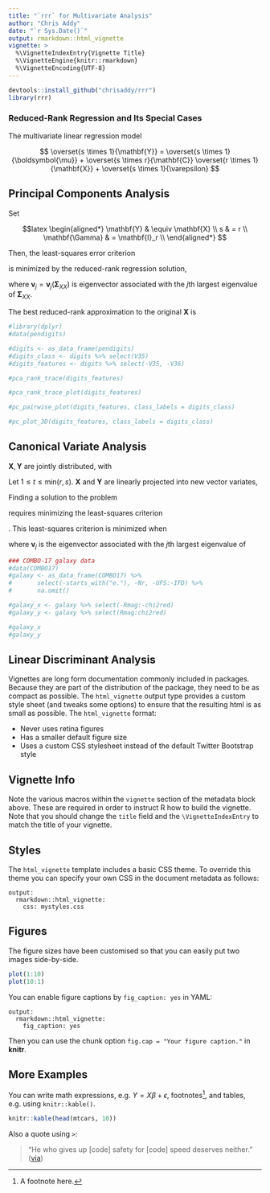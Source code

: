```yaml
---
title: "`rrr` for Multivariate Analysis"
author: "Chris Addy"
date: "`r Sys.Date()`"
output: rmarkdown::html_vignette
vignette: >
  %\VignetteIndexEntry{Vignette Title}
  %\VignetteEngine{knitr::rmarkdown}
  %\VignetteEncoding{UTF-8}
---
```

```r
devtools::install_github("chrisaddy/rrr")
library(rrr)
```

### Reduced-Rank Regression and Its Special Cases

The multivariate linear regression model

$$
\overset{s \times 1}{\mathbf{Y}} = \overset{s \times 1}{\boldsymbol{\mu}} + \overset{s \times r}{\mathbf{C}} \overset{r \times 1}{\mathbf{X}} + \overset{s \times 1}{\varepsilon}
$$

## Principal Components Analysis

Set

$$latex
\begin{aligned*}
	\mathbf{Y} & \equiv \mathbf{X} \\
	s & = r \\
	\mathbf{\Gamma} & = \mathbf{I}_r \\
\end{aligned*}
$$
	
Then, the least-squares error criterion

\begin{equation}
	\begin{aligned}
	\mathrm{E}\left[\left(\mathbf{X} - \boldsymbol{\mu} - \mathbf{A}\mathbf{B}\mathbf{X}\right)^\tau\left(\mathbf{X} - \boldsymbol{\mu} - \mathbf{A}\mathbf{B}\mathbf{X}\right)\right]
	\end{aligned}
\end{equation}

is minimized by the reduced-rank regression solution,

\begin{equation}
	\begin{aligned}
		\mathbf{A}^{\left(t\right)} & = \left(\mathbf{v}_1, \dots, \mathbf{v}_t\right) \\
		\mathbf{B}^{\left(t\right)} & = \mathbf{A}^{\left(t\right) \tau} \\
		\boldsymbol{\mu}^{\left(t\right)} & = \left(\mathbf{I}_r - \mathbf{A}^{\left(t\right)}\mathbf{B}^{\left(t\right)}\right)\boldsymbol{\mu}_X \\
	\end{aligned}
\end{equation}

where $\mathbf{v}_j = \mathbf{v}_j \left(\mathbf{\Sigma}_{XX}\right)$ is eigenvector associated with the $j$th largest eigenvalue of  $\mathbf{\Sigma}_{XX}.$

The best reduced-rank approximation to the original $\mathbf{X}$ is

\begin{equation}
	\begin{aligned}
		\hat{\mathbf{X}}^{\left(t\right)} & =
		\boldsymbol{\mu}^{\left(t\right)} + \mathbf{A}^{\left(t\right)}\mathbf{B}^{\left(t\right)} \mathbf{X}
	\end{aligned}
\end{equation}

```r
#library(dplyr)
#data(pendigits)

#digits <- as_data_frame(pendigits)
#digits_class <- digits %>% select(V35)
#digits_features <- digits %>% select(-V35, -V36)

#pca_rank_trace(digits_features)

#pca_rank_trace_plot(digits_features)

#pc_pairwise_plot(digits_features, class_labels = digits_class)

#pc_plot_3D(digits_features, class_labels = digits_class)
```

## Canonical Variate Analysis

$\mathbf{X}, \mathbf{Y}$ are jointly distributed, with

\begin{equation}
	\begin{aligned}
		\mathrm{E}\left\{
		\begin{pmatrix}
			\mathbf{X} \\
			\mathbf{Y} \\
		\end{pmatrix}
		\right\} =
		\begin{pmatrix}
			\boldsymbol{\mu}_X \\
			\boldsymbol{\mu}_Y \\
		\end{pmatrix}, \quad
		\mathrm{cov}\left\{
		\begin{pmatrix}
			\mathbf{X} \\
			\mathbf{Y} \\
		\end{pmatrix}\right\} =
		\begin{pmatrix}
			\mathbf{\Sigma}_{XX} & \mathbf{\Sigma}_{XY} \\
			\mathbf{\Sigma}_{YX} & \mathbf{\Sigma}_{YY} \\
		\end{pmatrix}
	\end{aligned}
\end{equation}

Let $1 \leq t \leq \mathrm{min}\left(r, s\right)$. $\mathbf{X}$ and $\mathbf{Y}$ are linearly projected into new vector variates,

\begin{equation}
	\begin{aligned}
		\boldsymbol{\xi}_{t \times 1} = \mathbf{G}_{t \times r} \mathbf{X}_{r \times 1}, \quad \boldsymbol{\omega}_{t \times 1} = \mathbf{H}_{t \times s} \mathbf{X}_{s \times 1}
		\end{aligned}
		\end{equation}

Finding a solution to the problem

\begin{equation}
	\begin{aligned}
		\boldsymbol{\xi} \approx \boldsymbol{\nu} + \boldsymbol{\omega}
	\end{aligned}
\end{equation}

requires minimizing the least-squares criterion

\begin{equation}
	\begin{aligned}
		\mathrm{E}\left[\left(\mathbf{H}\mathbf{Y} - \boldsymbol{\nu} - \mathbf{G}\mathbf{X}\right)\left(\mathbf{H}\mathbf{Y} - \boldsymbol{\nu} - \mathbf{G}\mathbf{X}\right)^\tau\right]
	\end{aligned},

where we assume $\mathrm{cov}\left(\boldsymbol{\omega}\right) = \mathbf{I}_t$.
\end{equation}. This least-squares criterion is minimized when

\begin{equation}
	\begin{aligned}
		\boldsymbol{\nu}^{\left(t\right)} & = \mathbf{H}^{\left(t\right)} \boldsymbol{\mu}_Y - \mathbf{G}^{\left(t\right)}\boldsymbol{\mu}_Y \\
		\mathbf{G}^{\left(t\right)} & =
		\begin{pmatrix}
			\mathbf{v}_1^\tau \\
			\vdots \\
			\mathbf{v}_t^\tau \\
		\end{pmatrix}
		\mathbf{\Sigma}_{YY}^{-1/2} \mathbf{\Sigma}_{YX}\mathbf{\Sigma}_{XX}^{-1} \\
		\mathbf{H}^{\left(t\right)} & =
		\begin{pmatrix}
			\mathbf{v}_1^\tau \\
			\vdots \\
			\mathbf{v}_t^\tau \\
		\end{pmatrix}
		\mathbf{\Sigma}_{YY}^{-1/2} \\
	\end{aligned}
\end{equation}

where $\mathbf{v}_j$ is the eigenvector associated with the $j$th largest eigenvalue of

\begin{equation}
	\begin{aligned}
		\mathbf{R} & = \mathbf{\Sigma}_{YY}^{-1/2}\mathbf{\Sigma}_{YX} \mathbf{\Sigma}_{XX}^{-1} \mathbf{\Sigma}_{XY} \mathbf{\Sigma}_{YY}^{-1/2}
	\end{aligned}
\end{equation}

```r
### COMBO-17 galaxy data
#data(COMBO17)
#galaxy <- as_data_frame(COMBO17) %>%
#       select(-starts_with("e."), -Nr, -UFS:-IFD) %>%
#       na.omit()

#galaxy_x <- galaxy %>% select(-Rmag:-chi2red)
#galaxy_y <- galaxy %>% select(Rmag:chi2red)

#galaxy_x
#galaxy_y
```

## Linear Discriminant Analysis


Vignettes are long form documentation commonly included in packages. Because they are part of the distribution of the package, they need to be as compact as possible. The `html_vignette` output type provides a custom style sheet (and tweaks some options) to ensure that the resulting html is as small as possible. The `html_vignette` format:

- Never uses retina figures
- Has a smaller default figure size
- Uses a custom CSS stylesheet instead of the default Twitter Bootstrap style

## Vignette Info

Note the various macros within the `vignette` section of the metadata block above. These are required in order to instruct R how to build the vignette. Note that you should change the `title` field and the `\VignetteIndexEntry` to match the title of your vignette.

## Styles

The `html_vignette` template includes a basic CSS theme. To override this theme you can specify your own CSS in the document metadata as follows:

    output: 
      rmarkdown::html_vignette:
        css: mystyles.css

## Figures

The figure sizes have been customised so that you can easily put two images side-by-side. 

```r
plot(1:10)
plot(10:1)
```

You can enable figure captions by `fig_caption: yes` in YAML:

    output:
      rmarkdown::html_vignette:
        fig_caption: yes

Then you can use the chunk option `fig.cap = "Your figure caption."` in **knitr**.

## More Examples

You can write math expressions, e.g. $Y = X\beta + \epsilon$, footnotes^[A footnote here.], and tables, e.g. using `knitr::kable()`.

```r
knitr::kable(head(mtcars, 10))
```

Also a quote using `>`:

> "He who gives up [code] safety for [code] speed deserves neither."
([via](https://twitter.com/hadleywickham/status/504368538874703872))
